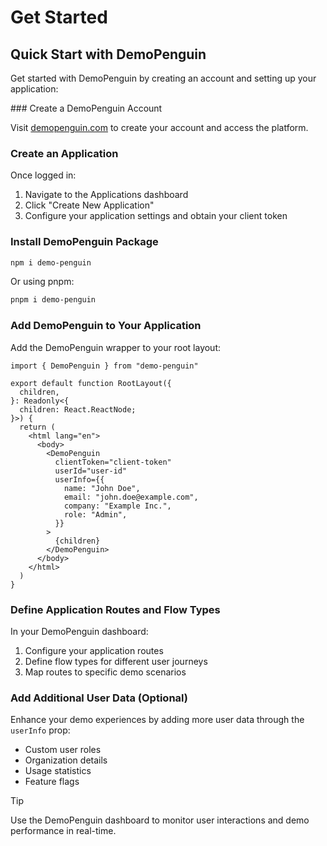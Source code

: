 
# Get Started

## Quick Start with DemoPenguin

Get started with DemoPenguin by creating an account and setting up your application:

<Steps>
### Create a DemoPenguin Account

Visit [demopenguin.com](https://demopenguin.com) to create your account and access the platform.

### Create an Application

Once logged in:
1. Navigate to the Applications dashboard
2. Click "Create New Application"
3. Configure your application settings and obtain your client token

### Install DemoPenguin Package

```sh npm2yarn
npm i demo-penguin
```

Or using pnpm:

```sh
pnpm i demo-penguin
```

### Add DemoPenguin to Your Application

Add the DemoPenguin wrapper to your root layout:

```tsx filename="app/layout.tsx"
import { DemoPenguin } from "demo-penguin"

export default function RootLayout({
  children,
}: Readonly<{
  children: React.ReactNode;
}>) {
  return (
    <html lang="en">
      <body>
        <DemoPenguin
          clientToken="client-token"
          userId="user-id"
          userInfo={{
            name: "John Doe",
            email: "john.doe@example.com",
            company: "Example Inc.",
            role: "Admin",
          }}
        >
          {children}
        </DemoPenguin>
      </body>
    </html>
  )
}
```

### Define Application Routes and Flow Types

In your DemoPenguin dashboard:
1. Configure your application routes
2. Define flow types for different user journeys
3. Map routes to specific demo scenarios

### Add Additional User Data (Optional)

Enhance your demo experiences by adding more user data through the `userInfo` prop:
- Custom user roles
- Organization details
- Usage statistics
- Feature flags

</Steps>

> [!TIP]
>
> Use the DemoPenguin dashboard to monitor user interactions and demo performance in real-time.
